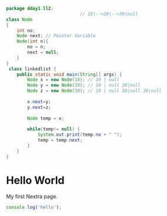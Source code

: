 ```java copy showLineNumbers filename="a/hello/file.java
package dday1.ll2;
							// 10|-->20|-->30|null
class Node
{
	int no;   
	Node next; // Pointer Variable
	Node(int n){
		no = n;
		next = null;
	}
}
 class linkedlist {
	public static void main(String[] args) {
		Node x = new Node(10); // 10 | null
		Node y = new Node(20); // 10 | null 20|null
		Node z = new Node(30); // 10 | null 20|null 30|null
		
		x.next=y;
		y.next=z;
		
		Node temp = x;
		
		while(temp!= null) {
			System.out.print(temp.no + " ");
			temp = temp.next;
		}                
	}
}
```


# Hello World

My first Nextra page.

```js filename="a/hello/file.js"  copy showLineNumbers
console.log('hello');
```
